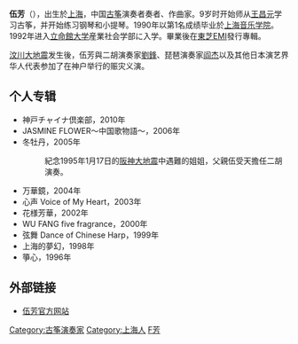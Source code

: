 {{Multiple issues|
{{BLP unsourced|time=2010-08-19T05:21:38+00:00}}
{{Orphan|time=2021-07-01}}
}}
'''伍芳'''（{{bd|1972年|3月26日|||catIdx=W伍}}），出生於[[上海|上海]]，中国[[古筝|古筝]]演奏者奏者、作曲家。9岁时开始师从[[王昌元|王昌元]]学习古筝，并开始练习钢琴和小提琴。1990年以第1名成绩毕业於[[上海音乐学院|上海音乐学院]]。1992年进入[[立命館大学|立命館大学]]産業社会学部に入学。畢業後在[[EMI日本|東芝EMI]]發行專輯。

[[汶川大地震|汶川大地震]]发生後，伍芳與二胡演奏家[[劉鋒|劉鋒]]、琵琶演奏家[[阎杰|阎杰]]以及其他日本演艺界华人代表参加了在神户举行的赈灾义演。

== 个人专辑 ==
*神戸チャイナ倶楽部，2010年
*JASMINE FLOWER～中国歌物語～，2006年
*冬牡丹，2005年
*: 紀念1995年1月17日的[[阪神大地震|阪神大地震]]中遇難的姐姐，父親伍受天擔任二胡演奏。
*万華鏡，2004年
*心声 Voice of My Heart，2003年 
*花様芳華，2002年
*WU FANG five fragrance，2000年
*弦舞 Dance of Chinese Harp，1999年
*上海的夢幻，1998年
*箏心，1996年

== 外部链接 ==
*{{ja}}[https://web.archive.org/web/20110430181429/http://www.moz.co.jp/wu-fang/ 伍芳官方网站]

{{Musician-stub}}

[[Category:古筝演奏家|Category:古筝演奏家]]
[[Category:上海人|Category:上海人]]
[[Category:伍姓|F芳]]